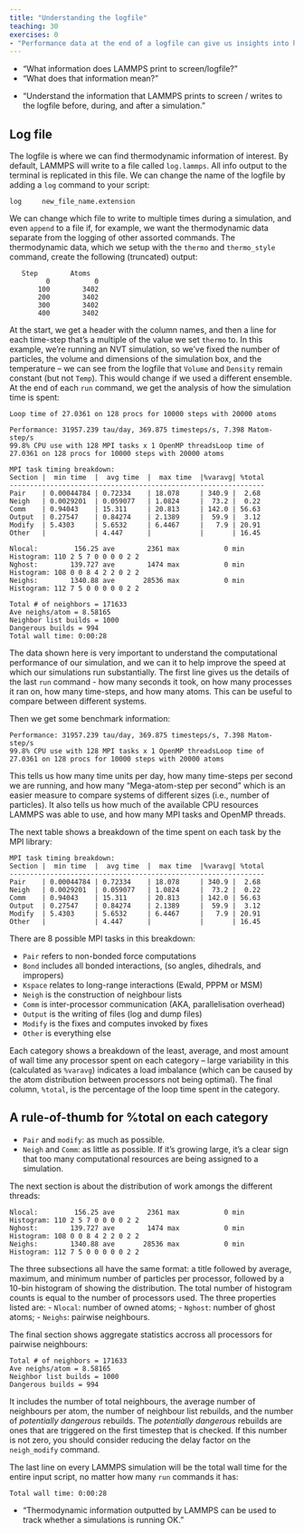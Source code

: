 ```yaml
---
title: "Understanding the logfile"
teaching: 30
exercises: 0
- "Performance data at the end of a logfile can give us insights into how to make a simulation faster."
---
```

:::::::::::::::::::::::::::::::::::::: questions

- "What information does LAMMPS print to screen/logfile?"
- "What does that information mean?"

::::::::::::::::::::::::::::::::::::::::::::::::

::::::::::::::::::::::::::::::::::::: objectives

- "Understand the information that LAMMPS prints to screen / writes to the logfile before, during, and after a simulation."

::::::::::::::::::::::::::::::::::::::::::::::::

## Log file

The logfile is where we can find thermodynamic information of interest.
By default, LAMMPS will write to a file called `log.lammps`.
All info output to the terminal is replicated in this file.
We can change the name of the logfile by adding a `log` command to your script:

```
log     new_file_name.extension
```

We can change which file to write to multiple times during a simulation, and even `append` to a file if, for example,
we want the thermodynamic data separate from the logging of other assorted commands.
The thermodynamic data, which we setup with the `thermo` and `thermo_style` command, create the following (truncated) output:

```
   Step        Atoms
         0           0
       100        3402
       200        3402
       300        3402
       400        3402
```

At the start, we get a header with the column names, and then a line for each time-step that's a multiple of the value we set `thermo` to.
In this example, we're running an NVT simulation, so we've fixed the number of particles,
the volume and dimensions of the simulation box, and the temperature
-- we can see from the logfile that `Volume` and `Density` remain constant (but not `Temp`).
This would change if we used a different ensemble.
At the end of each `run` command, we get the analysis of how the simulation time is spent:

```
Loop time of 27.0361 on 128 procs for 10000 steps with 20000 atoms

Performance: 31957.239 tau/day, 369.875 timesteps/s, 7.398 Matom-step/s
99.8% CPU use with 128 MPI tasks x 1 OpenMP threadsLoop time of 27.0361 on 128 procs for 10000 steps with 20000 atoms

MPI task timing breakdown:
Section |  min time  |  avg time  |  max time  |%varavg| %total
---------------------------------------------------------------
Pair    | 0.00044784 | 0.72334    | 18.078     | 340.9 |  2.68
Neigh   | 0.0029201  | 0.059077   | 1.0824     |  73.2 |  0.22
Comm    | 0.94043    | 15.311     | 20.813     | 142.0 | 56.63
Output  | 0.27547    | 0.84274    | 2.1389     |  59.9 |  3.12
Modify  | 5.4303     | 5.6532     | 6.4467     |   7.9 | 20.91
Other   |            | 4.447      |            |       | 16.45

Nlocal:         156.25 ave        2361 max           0 min
Histogram: 110 2 5 7 0 0 0 0 2 2
Nghost:        139.727 ave        1474 max           0 min
Histogram: 108 0 0 8 4 2 2 0 2 2
Neighs:        1340.88 ave       28536 max           0 min
Histogram: 112 7 5 0 0 0 0 0 2 2

Total # of neighbors = 171633
Ave neighs/atom = 8.58165
Neighbor list builds = 1000
Dangerous builds = 994
Total wall time: 0:00:28
```

The data shown here is very important to understand the computational performance of our simulation,
and we can it to help improve the speed at which our simulations run substantially.
The first line gives us the details of the last `run` command - how many seconds it took,
on how many processes it ran on, how many time-steps, and how many atoms.
This can be useful to compare between different systems.

Then we get some benchmark information:

```
Performance: 31957.239 tau/day, 369.875 timesteps/s, 7.398 Matom-step/s
99.8% CPU use with 128 MPI tasks x 1 OpenMP threadsLoop time of 27.0361 on 128 procs for 10000 steps with 20000 atoms
```

This tells us how many time units per day, how many time-steps per second we are running,
and how many "Mega-atom-step per second" which is an easier measure to compare systems of different sizes (i.e., number of particles).
 It also tells us how much of the available CPU resources LAMMPS was able to use, and how many MPI tasks and OpenMP threads.

The next table shows a breakdown of the time spent on each task by the MPI library:

```
MPI task timing breakdown:
Section |  min time  |  avg time  |  max time  |%varavg| %total
---------------------------------------------------------------
Pair    | 0.00044784 | 0.72334    | 18.078     | 340.9 |  2.68
Neigh   | 0.0029201  | 0.059077   | 1.0824     |  73.2 |  0.22
Comm    | 0.94043    | 15.311     | 20.813     | 142.0 | 56.63
Output  | 0.27547    | 0.84274    | 2.1389     |  59.9 |  3.12
Modify  | 5.4303     | 5.6532     | 6.4467     |   7.9 | 20.91
Other   |            | 4.447      |            |       | 16.45
```

There are 8 possible MPI tasks in this breakdown:

 - `Pair` refers to non-bonded force computations
 - `Bond` includes all bonded interactions, (so angles, dihedrals, and impropers)
 - `Kspace` relates to long-range interactions (Ewald, PPPM or MSM)
 - `Neigh` is the construction of neighbour lists
 - `Comm` is inter-processor communication (AKA, parallelisation overhead)
 - `Output` is the writing of files (log and dump files)
 - `Modify` is the fixes and computes invoked by fixes
 - `Other` is everything else

Each category shows a breakdown of the least, average, and most amount of wall time any processor spent on each category
 -- large variability in this (calculated as `%varavg`) indicates a load imbalance (which can be caused by the atom distribution between processors not being optimal).
 The final column, `%total`, is the percentage of the loop time spent in the category.


:::::::::::::::::::::::::::::::::::::::: callout

## A rule-of-thumb for %total on each category

- `Pair` and `modify`: as much as possible.
- `Neigh` and `Comm`: as little as possible. If it's growing large, it's a clear sign that too many computational resources are being assigned to a simulation.

::::::::::::::::::::::::::::::::::::::::::::::::


The next section is about the distribution of work amongs the different threads:

```
Nlocal:         156.25 ave        2361 max           0 min
Histogram: 110 2 5 7 0 0 0 0 2 2
Nghost:        139.727 ave        1474 max           0 min
Histogram: 108 0 0 8 4 2 2 0 2 2
Neighs:        1340.88 ave       28536 max           0 min
Histogram: 112 7 5 0 0 0 0 0 2 2
```

The three subsections all have the same format: a title followed by average, maximum, and minimum number of particles per processor,
followed by a 10-bin histogram of showing the distribution.
The total number of histogram counts is equal to the number of processors used.
The three properties listed are:
 - `Nlocal`: number of owned atoms;
 - `Nghost`: number of ghost atoms;
 - `Neighs`: pairwise neighbours.


The final section shows aggregate statistics accross all processors for pairwise neighbours:

```
Total # of neighbors = 171633
Ave neighs/atom = 8.58165
Neighbor list builds = 1000
Dangerous builds = 994
```

It includes the number of total neighbours, the average number of neighbours per atom, the number of neighbour list rebuilds, and the number of _potentially dangerous_ rebuilds.
The _potentially dangerous_ rebuilds are ones that are triggered on the first timestep that is checked.
If this number is not zero, you should consider reducing the delay factor on the `neigh_modify` command.

The last line on every LAMMPS simulation will be the total wall time for the entire input script, no matter how many `run` commands it has:

```
Total wall time: 0:00:28
```

:::::::::::::::::::::::::::::::::::::: keypoints

- "Thermodynamic information outputted by LAMMPS can be used to track whether a simulations is running OK."

::::::::::::::::::::::::::::::::::::::::::::::::

